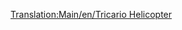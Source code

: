 [[Translation:Main/en/Tricario Helicopter]]
{{Template:Hélicoptère/Fr
|Nom=Hélicoptère Tricario
|Image=[[File:en/SikorskyHelicopter.png|Hélicoptère Tricario]]
|Coût=30 761 (61 522)
|Vitesse=322 km/h (200 MPH)
|Entretien=2 278 (4 556)
|Conception=1957
|Vie=20
|Capacité=40 passagers & 15 sacs de courrier
|Description=L'hélicoptère Tricario est le premier hélicoptère.
|Réalité=Hélicoptère Sikorsky S-62
}}